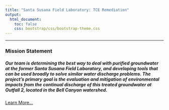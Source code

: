 ```yaml
---
title: "Santa Susana Field Laboratory: TCE Remediation"
output:
  html_document:
    toc: false
    css: bootstrap/css/bootstrap-theme.css
--- 
```


***

### Mission Statement
##### Our team is determining the best way to deal with purified groundwater at the former Santa Susana Field Laboratory, and developing tools that can be used broadly to solve similar water discharge problems. The project's primary goal is the evaluation and mitigation of environmental impacts from the continual discharge of this treated groundwater at Outfall 2, located in the Bell Canyon watershed.

<a href="about.html" class="btn btn-primary btn-md"><span class="glyphicon glyphicon-star" aria-hidden="true"></span> Learn More...</a>
